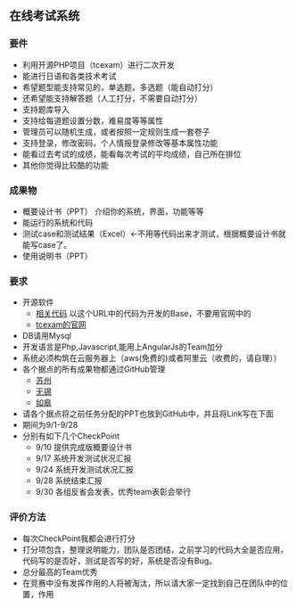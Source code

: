==在线考试系统==
===要件===
*利用开源PHP项目（tcexam）进行二次开发
*能进行日语和各类技术考试
*希望题型能支持常见的，单选题，多选题（能自动打分）
*还希望能支持解答题（人工打分，不需要自动打分）
*支持题库导入
*支持给每道题设置分数，难易度等等属性
*管理员可以随机生成，或者按照一定规则生成一套卷子
*支持登录，修改密码，个人情报登录修改等基本属性功能
*能看过去考试的成绩，能看每次考试的平均成绩，自己所在排位
*其他你觉得比较酷的功能


===成果物===
*概要设计书（PPT） 介绍你的系统，界面，功能等等
*能运行的系统和代码
*测试case和测试结果（Excel）←不用等代码出来才测试，根据概要设计书就能写case了。
*使用说明书（PPT）


===要求===
*开源软件
**[https://github.com/C3140/tcexam 相关代码]  以这个URL中的代码为开发的Base，不要用官网中的
**[https://tcexam.org/ tcexam的官网]
*DB请用Mysql
*开发语言是Php,Javascript,能用上AngularJs的Team加分
*系统必须构筑在云服务器上（aws(免费的)或者阿里云（收费的，请自理））
*各个据点的所有成果物都通过GitHub管理
**[https://github.com/C3140/lkg-exam-sz 苏州]
**[https://github.com/C3140/lkg-exam-wx 无锡]
**[https://github.com/C3140/lkg-exam-rg 如皋]
*请各个据点将之前任务分配的PPT也放到GitHub中，并且将Link写在下面
*期间为9/1-9/28
*分别有如下几个CheckPoint
**9/10 提供完成版概要设计书
**9/17 系统开发测试状况汇报
**9/24 系统开发测试状况汇报
**9/28 系统结束汇报
**9/30 各组反省会发表，优秀team表彰会举行


===评价方法===
*每次CheckPoint我都会进行打分
*打分项包含，整理说明能力，团队是否团结，之前学习的代码大全是否应用，代码写的是否好，测试是否写的好，系统是否没有Bug。
*总分最高的Team优秀
*在竞赛中没有发挥作用的人将被淘汰，所以请大家一定找到自己在团队中的位置，作用



